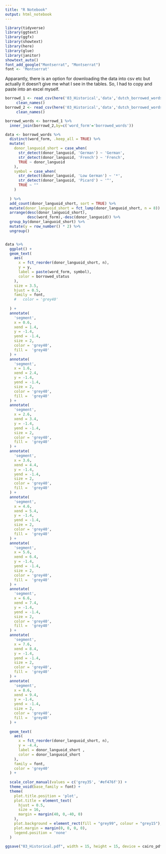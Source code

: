 ```yaml
---
title: "R Notebook"
output: html_notebook
---
```


```r
library(tidyverse)
library(ggtext)
library(ggfx)
library(showtext)
library(here)
library(glue)
library(janitor)
showtext_auto()
font_add_google("Montserrat", "Montserrat")
font <- 'Montserrat'
```

Apparantly, there is an option for downloading the data into csv etc but actually it doesn't give me what I see in the tables. So,
I had to copy and paste into an excel myself. 
```r
borrowd_1 <- read_csv(here('03_Historical','data','dutch_borrowed_words_1.csv')) %>% 
     clean_names()
borrowd_2 <- read_csv(here('03_Historical','data','dutch_borrowed_words_2.csv')) %>% 
     clean_names()
```

```r
borrowd_words <- borrowd_1 %>% 
  inner_join(borrowd_2,by=c('word_form'='borrowed_words')) 
```


```r

data <- borrowd_words %>%
  distinct(word_form, .keep_all = TRUE) %>%
  mutate(
    donor_languoid_short = case_when(
      str_detect(donor_languoid, 'German') ~ 'German',
      str_detect(donor_languoid, 'French') ~ 'French',
      TRUE ~ donor_languoid
    ),
    symbol = case_when(
      str_detect(donor_languoid, 'Low German') ~ '*',
      str_detect(donor_languoid, 'Picard') ~ '^',
      TRUE ~ ""
    )
    
  ) %>%
  add_count(donor_languoid_short, sort = TRUE) %>%
  mutate(donor_languoid_short = fct_lump(donor_languoid_short, n = 8)) %>%
  arrange(desc(donor_languoid_short),
          desc(word_form),-desc(donor_languoid)) %>%
  group_by(donor_languoid_short) %>%
  mutate(y = row_number() * 2) %>%
  ungroup()


data %>%
  ggplot() +
  geom_text(
    aes(
      x = fct_reorder(donor_languoid_short, n),
      y = y,
      label = paste(word_form, symbol),
      color = borrowed_status
    ),
    size = 3.5,
    hjust = 0.5,
    family = font,
    #   color = 'grey40'
    
  ) +
  annotate(
    'segment',
    x = 0.6,
    xend = 1.4,
    y = -1.4,
    yend = -1.4,
    size = 2,
    color = 'grey40',
    fill =  'grey40'
  ) +
  annotate(
    'segment',
    x = 1.6,
    xend = 2.4,
    y = -1.4,
    yend = -1.4,
    size = 2,
    color = 'grey40',
    fill =  'grey40'
  ) +
  annotate(
    'segment',
    x = 2.6,
    xend = 3.4,
    y = -1.4,
    yend = -1.4,
    size = 2,
    color = 'grey40',
    fill =  'grey40'
  ) +
  annotate(
    'segment',
    x = 3.6,
    xend = 4.4,
    y = -1.4,
    yend = -1.4,
    size = 2,
    color = 'grey40',
    fill =  'grey40'
  ) +
  annotate(
    'segment',
    x = 4.6,
    xend = 5.4,
    y = -1.4,
    yend = -1.4,
    size = 2,
    color = 'grey40',
    fill =  'grey40'
  ) +
  annotate(
    'segment',
    x = 5.6,
    xend = 6.4,
    y = -1.4,
    yend = -1.4,
    size = 2,
    color = 'grey40',
    fill =  'grey40'
  ) +
  annotate(
    'segment',
    x = 6.6,
    xend = 7.4,
    y = -1.4,
    yend = -1.4,
    size = 2,
    color = 'grey40',
    fill =  'grey40'
  ) +
  annotate(
    'segment',
    x = 7.6,
    xend = 8.4,
    y = -1.4,
    yend = -1.4,
    size = 2,
    color = 'grey40',
    fill =  'grey40'
  ) +
  annotate(
    'segment',
    x = 8.6,
    xend = 9.4,
    y = -1.4,
    yend = -1.4,
    size = 2,
    color = 'grey40',
    fill =  'grey40'
  ) +
  
  geom_text(
    aes(
      x = fct_reorder(donor_languoid_short, n),
      y = -4.4,
      label = donor_languoid_short ,
      color = donor_languoid_short
    ),
    family = font,
    color = 'grey40'
  ) +
  
  scale_color_manual(values = c('grey35', '#ef476f')) +
  theme_void(base_family = font) +
  theme(
    plot.title.position = 'plot',
    plot.title = element_text(
      hjust = 0.5,
      size = 16,
      margin = margin(40, 0,-40, 0)
    ),
    plot.background = element_rect(fill = "grey99", colour = "grey15"),
    plot.margin = margin(0, 0, 0, 0),
    legend.position = 'none'
  )   

```

```r
ggsave("03_Historical.pdf", width = 15, height = 15, device = cairo_pdf)
```


